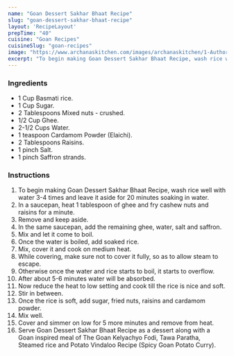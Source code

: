 ---
name: "Goan Dessert Sakhar Bhaat Recipe"
slug: "goan-dessert-sakhar-bhaat-recipe"
layout: 'RecipeLayout'
prepTime: "40"
cuisine: "Goan Recipes"
cuisineSlug: "goan-recipes"
image: "https://www.archanaskitchen.com/images/archanaskitchen/1-Author/poojanadkarni/GOAN_DESSERT_SAKHAR_BHAT__KESAR_BHAT.jpg"
excerpt: "To begin making Goan Dessert Sakhar Bhaat Recipe, wash rice well with water 3-4 times and leave it aside for 20 minutes soaking in water"
---

### Ingredients

- 1 Cup Basmati rice.
- 1 Cup Sugar.
- 2 Tablespoons Mixed nuts - crushed.
- 1/2 Cup Ghee.
- 2-1/2 Cups Water.
- 1 teaspoon Cardamom Powder (Elaichi).
- 2 Tablespoons Raisins.
- 1 pinch Salt.
- 1 pinch Saffron strands.

### Instructions

1. To begin making Goan Dessert Sakhar Bhaat Recipe, wash rice well with water 3-4 times and leave it aside for 20 minutes soaking in water.
1. In a saucepan, heat 1 tablespoon of ghee and fry cashew nuts and raisins for a minute.
1. Remove and keep aside.
1. In the same saucepan, add the remaining ghee, water, salt and saffron.
1. Mix and let it come to boil.
1. Once the water is boiled, add soaked rice.
1. Mix, cover it and cook on medium heat.
1. While covering, make sure not to cover it fully, so as to allow steam to escape.
1. Otherwise once the water and rice starts to boil, it starts to overflow.
1. After about 5-6 minutes water will be absorbed.
1. Now reduce the heat to low setting and cook till the rice is nice and soft.
1. Stir in between.
1. Once the rice is soft, add sugar, fried nuts, raisins and cardamom powder.
1. Mix well.
1. Cover and simmer on low for 5 more minutes and remove from heat.
1. Serve Goan Dessert Sakhar Bhaat Recipe as a dessert along with a Goan inspired meal of The Goan Kelyachyo Fodi, Tawa Paratha, Steamed rice and Potato Vindaloo Recipe (Spicy Goan Potato Curry).

